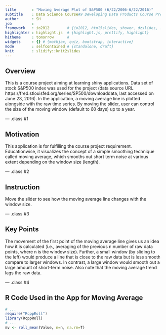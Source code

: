 ---
title       : "Moving Average Plot of S&P500 (6/22/2006-6/22/2016)"
subtitle    : Data Science Course#9 Developing Data Products Course Project
author      : SH
job         : 
framework   : io2012        # {io2012, html5slides, shower, dzslides, ...}
highlighter : highlight.js  # {highlight.js, prettify, highlight}
hitheme     : tomorrow      # 
widgets     : {} # {mathjax, quiz, bootstrap, interactive}
mode        : selfcontained # {standalone, draft}
knit        : slidify::knit2slides
---

## Overview

This is a course project aiming at learning shiny applications. Data set of stock S&P500 index was used for the project (data source URL https://fred.stlouisfed.org/series/SP500/downloaddata, last accessed on June 23, 2016). In the application, a moving average line is plotted alongside with the raw time series. By moving the slider, user can control the size of the moving window (default to 60 days) up to a year.

--- .class #1 

## Motivation

This application is for fulfilling the course project requirement. Educationwise, it visualizes the concept of a simple smoothing technique called moving average, which smooths out short term noise at various extent depending on the window size (length).

--- .class #2

## Instruction

Move the slider to see how the moving average line changes with the window size.

--- .class #3

## Key Points

The movement of the first point of the moving average line gives us an idea how it is calculated (i.e., averaging of the previous n number of raw data points, where n is the window size). Further, a small window (by sliding to the left) would produce a line that is close to the raw data but is less smooth compare to larger windows. In contrast, a large window would smooth out a large amount of short-term noise. Also note that the moving average trend lags the raw data. 

--- .class #4

## R Code Used in the App for Moving Average

```{r code, echo=T, eval=F}
# ...
require("RcppRoll")
library(RcppRoll)
# ...
mv <- roll_mean(Value, n=n, na.rm=T)

```




